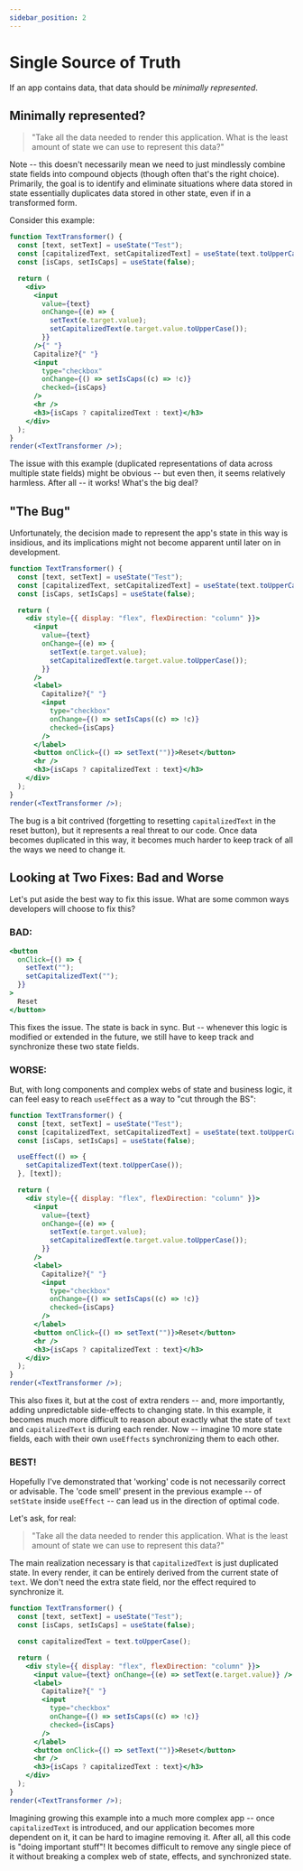 ```yaml
---
sidebar_position: 2
---
```


# Single Source of Truth

If an app contains data, that data should be _minimally represented_.

## Minimally represented?

> "Take all the data needed to render this application.
> What is the least amount of state we can use to represent this data?"

Note -- this doesn't necessarily mean we need to just mindlessly combine state fields into compound objects (though often that's the right choice).
Primarily, the goal is to identify and eliminate situations where data stored in state essentially duplicates data stored in other state, even if in a transformed form.

Consider this example:

```jsx live
function TextTransformer() {
  const [text, setText] = useState("Test");
  const [capitalizedText, setCapitalizedText] = useState(text.toUpperCase());
  const [isCaps, setIsCaps] = useState(false);

  return (
    <div>
      <input
        value={text}
        onChange={(e) => {
          setText(e.target.value);
          setCapitalizedText(e.target.value.toUpperCase());
        }}
      />{" "}
      Capitalize?{" "}
      <input
        type="checkbox"
        onChange={() => setIsCaps((c) => !c)}
        checked={isCaps}
      />
      <hr />
      <h3>{isCaps ? capitalizedText : text}</h3>
    </div>
  );
}
render(<TextTransformer />);
```

The issue with this example (duplicated representations of data across multiple state fields) might be obvious --
but even then, it seems relatively harmless.
After all -- it works! What's the big deal?

## "The Bug"

Unfortunately, the decision made to represent the app's state in this way is insidious,
and its implications might not become apparent until later on in development.

```jsx live
function TextTransformer() {
  const [text, setText] = useState("Test");
  const [capitalizedText, setCapitalizedText] = useState(text.toUpperCase());
  const [isCaps, setIsCaps] = useState(false);

  return (
    <div style={{ display: "flex", flexDirection: "column" }}>
      <input
        value={text}
        onChange={(e) => {
          setText(e.target.value);
          setCapitalizedText(e.target.value.toUpperCase());
        }}
      />
      <label>
        Capitalize?{" "}
        <input
          type="checkbox"
          onChange={() => setIsCaps((c) => !c)}
          checked={isCaps}
        />
      </label>
      <button onClick={() => setText("")}>Reset</button>
      <hr />
      <h3>{isCaps ? capitalizedText : text}</h3>
    </div>
  );
}
render(<TextTransformer />);
```

The bug is a bit contrived (forgetting to resetting `capitalizedText` in the reset button), but it represents a real threat to our code.
Once data becomes duplicated in this way, it becomes much harder to keep track of all the ways we need to change it.

## Looking at Two Fixes: Bad and Worse

Let's put aside the best way to fix this issue. What are some common ways developers will choose to fix this?

### BAD:

```jsx
<button
  onClick={() => {
    setText("");
    setCapitalizedText("");
  }}
>
  Reset
</button>
```

This fixes the issue. The state is back in sync. But -- whenever this logic is modified or extended in the future,
we still have to keep track and synchronize these two state fields.

### WORSE:

But, with long components and complex webs of state and business logic,
it can feel easy to reach `useEffect` as a way to "cut through the BS":

```jsx live
function TextTransformer() {
  const [text, setText] = useState("Test");
  const [capitalizedText, setCapitalizedText] = useState(text.toUpperCase());
  const [isCaps, setIsCaps] = useState(false);

  useEffect(() => {
    setCapitalizedText(text.toUpperCase());
  }, [text]);

  return (
    <div style={{ display: "flex", flexDirection: "column" }}>
      <input
        value={text}
        onChange={(e) => {
          setText(e.target.value);
          setCapitalizedText(e.target.value.toUpperCase());
        }}
      />
      <label>
        Capitalize?{" "}
        <input
          type="checkbox"
          onChange={() => setIsCaps((c) => !c)}
          checked={isCaps}
        />
      </label>
      <button onClick={() => setText("")}>Reset</button>
      <hr />
      <h3>{isCaps ? capitalizedText : text}</h3>
    </div>
  );
}
render(<TextTransformer />);
```

This also fixes it, but at the cost of extra renders -- and, more importantly,
adding unpredictable side-effects to changing state. In this example, it becomes much more difficult to reason about
exactly what the state of `text` and `capitalizedText` is during each render. Now -- imagine 10 more state fields,
each with their own `useEffects` synchronizing them to each other.

### BEST!

Hopefully I've demonstrated that 'working' code is not necessarily correct or advisable.
The 'code smell' present in the previous example -- of `setState` inside `useEffect` --
can lead us in the direction of optimal code.

Let's ask, for real:

> "Take all the data needed to render this application.
> What is the least amount of state we can use to represent this data?"

The main realization necessary is that `capitalizedText` is just duplicated state.
In every render, it can be entirely derived from the current state of `text`.
We don't need the extra state field, nor the effect required to synchronize it.

```jsx live
function TextTransformer() {
  const [text, setText] = useState("Test");
  const [isCaps, setIsCaps] = useState(false);

  const capitalizedText = text.toUpperCase();

  return (
    <div style={{ display: "flex", flexDirection: "column" }}>
      <input value={text} onChange={(e) => setText(e.target.value)} />
      <label>
        Capitalize?{" "}
        <input
          type="checkbox"
          onChange={() => setIsCaps((c) => !c)}
          checked={isCaps}
        />
      </label>
      <button onClick={() => setText("")}>Reset</button>
      <hr />
      <h3>{isCaps ? capitalizedText : text}</h3>
    </div>
  );
}
render(<TextTransformer />);
```

Imagining growing this example into a much more complex app -- once `capitalizedText` is introduced, and our application becomes more dependent on it,
it can be hard to imagine removing it. After all, all this code is "doing important stuff"!
It becomes difficult to remove any single piece of it without breaking a complex web of state, effects, and synchronized state.

<!--
Ok, where does data come from?

- Constants defined at compile-time
- Fetched from APIs
- User input -->
